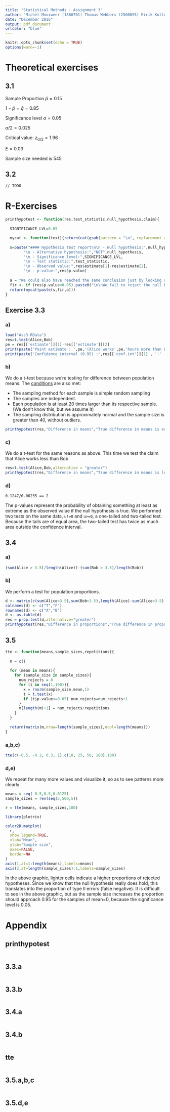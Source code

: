 ```yaml
---
title: "Statistical Methods - Assignment 3"
author: "Michel Mooiweer (1866761) Thomas Webbers (2560695) Eirik Kultorp (2544992)"
date: "December 2016"
output: pdf_document
urlcolor: "blue"
---
```





```r
knitr::opts_chunk$set(echo = TRUE)
options(warn=-1)
```

# Theoretical exercises

## 3.1


\begin{gather*}
n = \frac{[z_{\alpha/2}]^2\hat{p}\hat{q}}{E^2}
\end{gather*}


Sample Proportion
$\hat{p} = 0.15$

$1 - \hat{p} = \hat{q} = 0.85$

Significance level
$\alpha = 0.05$

$\alpha/2 = 0.025$

Critical value:
$z_{\alpha/2} = 1.96$ 

$E=0.03$

\begin{equation*}
\begin{split}
n &= \frac{1.96^2\cdot 0.15 \cdot 0.85}{0.03^2}\\
n &= 544.226 \rightarrow 545
\end{split}
\end{equation*}

Sample size needed is 545


## 3.2 

    // TODO

# R-Exercises

```r

printhypotest <- function(res,test_statistic,null_hypothesis,claim){
  
  SIGNIFICANCE_LVL=0.05

  mycat <- function(text){return(cat(gsub(pattern = "\n", replacement = "  \n", x = text)))}
  
  s=paste("#### Hypothesis test report\n\n - Null hypothesis:",null_hypothesis,
        "\n - Alternative hypothesis:","NOT",null_hypothesis,
        "\n - Significance level:",SIGNIFICANCE_LVL,
        "\n - Test statistic:",test_statistic,
        "\n - Observed value:",res$estimate[1]-res$estimate[2],
        "\n - p-value:",res$p.value)
  
  a = "We could also have reached the same conclusion just by looking at the confidence interval, which "
  fir <- if (res$p.value<0.05) paste0("\n\nWe fail to reject the null hypothesis because p>",SIGNIFICANCE_LVL,".","In other words, we can't reject the claim that ", claim, ". ") else paste0("\n\nWe reject the null hypothesis because p<=",SIGNIFICANCE_LVL,".","In other words, we can reject the claim that ", claim, ". ")
  return(mycat(paste(s,fir,a)))
}
```

## Exercise 3.3

### a)

```r
load("Ass3.RData")
res=t.test(Alice,Bob)
pe = res[['estimate']][1]-res[['estimate']][2]
print(paste('Point estimate : ',pe,'(Alice works',pe,'hours more than Bob)'))
print(paste('Confidence interval (0.95) :',res[['conf.int']][1] , ':' , res[['conf.int']][2]))
```

### b)

We do a t-test because we're testing for difference between population means. 
The [conditions](http://stattrek.com/hypothesis-test/difference-in-means.aspx) are also met: 

 - The sampling method for each sample is simple random sampling
 - The samples are independent.
 - Each population is at least 20 times larger than its respective sample. (We don't know this, but we assume it)
 - The sampling distribution is approximately normal and the sample size is greater than 40, without outliers.

```r
printhypotest(res,"Difference in means","True difference in means is equal to 0","Alice and Bob work the same amount of hours")
```

### c)

We do a t-test for the same reasons as above. This time we test the claim that Alice works less than Bob

```r
res=t.test(Alice,Bob,alternative = "greater") 
printhypotest(res,"Difference in means","True difference in means is less than or equal to 0","Alice works more than Bob")
```

### d)

`0.1247/0.06235 == 2`

The p-values represent the probability of obtaining something at least as extreme as the observed value if the null hypothesis is true.
We performed two tests on the same data, `u!=0` and `u>=0`, a one-tailed and two-tailed test. 
Because the tails are of equal area, the two-tailed test has twice as much area outside the confidence interval. 

## 3.4

### a)

```r
(sum(Alice > 3.5)/length(Alice))-(sum(Bob > 3.5)/length(Bob))
```

### b)

We perform a test for population proportions. 

```r
d <- matrix(c(sum(Alice>3.5),sum(Bob>3.5),length(Alice)-sum(Alice>3.5),length(Bob)-sum(Bob>3.5)),nrow=2)
colnames(d) <- c("T","F")
rownames(d) <- c("A","B")
d <- as.table(d)
res = prop.test(d,alternative="greater")
printhypotest(res,"Difference in proportions","True difference in proportions is less than or equal to 0 ","The proportion of evenings on which Alice worked more than 3.5 hours is larger than the proportion of evenings on which Bob worked more than 3.5 hours")
```

## 3.5

```r

tte <- function(means,sample_sizes,repetitions){
  
  m = c()
  
  for (mean in means){
    for (sample_size in sample_sizes){
      num_rejects = 0
      for (i in seq(1,100)){
        x = rnorm(sample_size,mean,1)
        t = t.test(x)
        if (t$p.value<=0.05) num_rejects=num_rejects+1
      }
      m[length(m)+1] = num_rejects/repetitions
    }
  }
  
  return(matrix(m,nrow=length(sample_sizes),ncol=length(means)))
}

```

### a,b,c)

```r
tte(c(-0.5, -0.2, 0.3, 1),c(10, 25, 50, 100),100)
```

### d,e)

We repeat for many more values and visualize it, so as to see patterns more clearly

```r

means = seq(-0.5,0.5,0.0125)
sample_sizes = rev(seq(5,500,5))

r = tte(means, sample_sizes,100)

library(plotrix)

color2D.matplot(
  r,
  show.legend=TRUE,
  xlab="Mean",
  ylab="Sample size",
  axes=FALSE,
  border=NA
)
axis(1,at=1:length(means),labels=means)
axis(2,at=length(sample_sizes):1,labels=sample_sizes)
```

In the above graphic, lighter cells indicate a higher proportions of rejected hypotheses. 
Since we know that the null hypothesis really does hold, this translates into the proportion of type II errors (false negative). 
It is difficult to see in the above graphic, but as the sample size increases the proportion should approach 0.95 for the samples of mean=0, because the significance level is 0.05. 

# Appendix

## printhypotest

```r
```

## 3.3.a

```r
```

## 3.3.b

```r
```

## 3.4.a

```r
```

## 3.4.b

```r
```

## tte

```r
```

## 3.5.a,b,c

```r
```

## 3.5.d,e

```r
```
